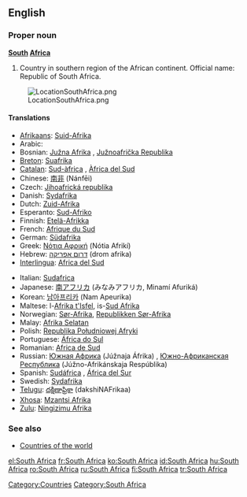 {{wikipedia}}
==English==

===Proper noun===
'''[[South]] [[Africa]]'''

# Country in southern region of the African continent. Official name: Republic of South Africa.
[[Image:LocationSouthAfrica.png]]

====Translations====
{{top}}
*[[Afrikaans]]: [[Suid-Afrika]]
*Arabic: {{ARchar|[[جنوب افريقيا]]}} {{unicode|(janúb ’afríqiya)}} {{f}}
*Bosnian: [[Južna Afrika]] {{f}}, [[Južnoafrička Republika]] {{f}}
*[[Breton]]: [[Suafrika]]
*[[Catalan]]: [[Sud-àfrica]] {{f}}, [[Àfrica del Sud]] {{f}}
*Chinese: [[南非]] (Nánfēi)
*Czech: [[Jihoafrická republika#Czech|Jihoafrická republika]] {{f}}
*Danish: [[Sydafrika]]
*Dutch: [[Zuid-Afrika]]
*Esperanto: [[Sud-Afriko]]
*Finnish: [[Etelä-Afrikka]]
*French: [[Afrique du Sud]] {{f}}
*German: [[Südafrika]] {{n}}
*Greek: [[Νότια Αφρική]] (Nótia Afrikí) {{f}}
*Hebrew: [[דרום אפריקה]] (drom afrika)
*[[Interlingua]]: [[Africa del Sud]]
{{mid}}
*Italian: [[Sudafrica]] {{m}}
*Japanese: [[南アフリカ]] (みなみアフリカ, Minamí Afuriká)
*Korean: [[남아프리카]] (Nam Apeurika)
*Maltese: l-[[Afrika t'Isfel]], is-[[Sud Afrika]]
*Norwegian: [[Sør-Afrika]], [[Republikken Sør-Afrika]]
*Malay: [[Afrika Selatan]]
*Polish: [[Republika Południowej Afryki]] {{f}}
*Portuguese: [[África do Sul]] {{f}}
*Romanian: [[Africa de Sud]] {{f}}
*Russian: [[Южная Африка]] (Júžnaja Áfrika) {{f}}, [[Южно-Африканская Республика]] (Júžno-Afrikánskaja Respúblika) {{f}}
*Spanish: [[Sudáfrica]] {{f}}, [[África del Sur]] {{f}}
*Swedish: [[Sydafrika]]
*[[Telugu]]: [[దక్షిణాఫ్రికా]] (dakshiNAFrikaa)
*[[Xhosa]]: [[Mzantsi Afrika]]
*[[Zulu]]: [[Ningizimu Afrika]]
{{bottom}}

===See also===
*[[Countries of the world]]

[[Category:Countries]]
[[Category:South Africa]]

[[el:South Africa]]
[[fr:South Africa]]
[[ko:South Africa]]
[[id:South Africa]]
[[hu:South Africa]]
[[ro:South Africa]]
[[ru:South Africa]]
[[fi:South Africa]]
[[tr:South Africa]]